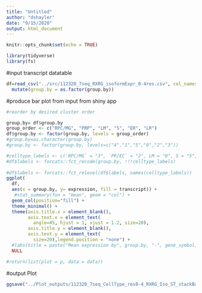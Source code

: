 ```yaml
---
title: "Untitled"
author: "dshayler"
date: "9/15/2020"
output: html_document
---
```


```r
knitr::opts_chunk$set(echo = TRUE)
```

```r
library(tidyverse)
library(fs)

```
#input transcript datatable
```r
df=read_csv("../src/112320_7seq_RXRG_isoformExpr_0-4res.csv", col_names = TRUE) %>% 
  mutate(group.by = as.factor(group.by))

```

#produce bar plot from input from shiny app
```r
#reorder by desired cluster order

group.by= df$group.by
group_order <- c("RPC/MG", "PRP", "LM", "S", "ER", "LR")
df$group.by <- factor(group.by, levels = group_order)
#group.by=as.character(group.by)
#group.by <- factor(group.by, levels=c("4","1","5","0","2","3"))

#celltype_labels <- c(`RPC/MG` = "3", `PR/EC` = "2", LM = "0", S = "5", ER = "1", LR = "4")
#df$labels <- forcats::fct_recode(group.by, !!!celltype_labels)
      
#df$labels <- forcats::fct_relevel(df$labels, names(celltype_labels))
ggplot(
  df,
  aes(x = group.by, y= expression, fill = transcript)) +
   #stat_summary(fun = "mean", geom = "col") +
  geom_col(position="fill") +
  theme_minimal() +
  theme(axis.title.x = element_blank(),
        axis.text.x = element_text(
          angle=45, hjust = 1, vjust = 1.2, size=20),
        axis.title.y = element_blank(),
        axis.text.y = element_text(
          size=20),legend.position = "none") +
  #labs(title = paste("Mean expression by", group.by, "-", gene_symbol), subtitle = "data scaled by library size then ln #transformed") +
  NULL

#return(list(plot = p, data = data))

```
#output Plot
```r
ggsave("../Plot_outputs/112320_7seq_CellType_res0-4_RXRG_Iso_ST_stackBar_LEG.png")
```


